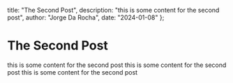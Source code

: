   title: "The Second Post",
  description: "this is some content for the second post",
  author: "Jorge Da Rocha",
  date: "2024-01-08"
};

# The Second Post
this is some content for the second post this is some content for the second post this is some content for the second post